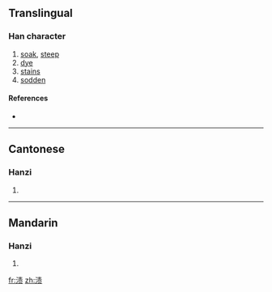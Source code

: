 {{also|漬}}
==Translingual==

===Han character===
{{Han char|rn=85|rad=水|as=08|sn=11|four=|canj=水手一人 (EQMO)}}

# [[soak]], [[steep]]
# [[dye]]
# [[stains]]
# [[sodden]]

====References====
* {{Han ref|kx=0633.371|hdz=31639.010|uh=6E0D|ud=28173}}

----

==Cantonese==

===Hanzi===
{{yue-hanzi|jyut=|y=ji3|tra=漬}}

# {{defn|Cantonese}}

----

==Mandarin==

===Hanzi===
{{cmn-hanzi|tra=漬|pin=[[zì]] ([[zi4]])|wg=tzu<sup>4</sup>}}

# {{defn|Mandarin}}

[[fr:渍]]
[[zh:渍]]